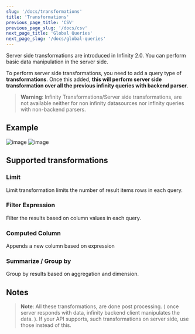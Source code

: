 ```yaml
---
slug: '/docs/transformations'
title: 'Transformations'
previous_page_title: 'CSV'
previous_page_slug: '/docs/csv'
next_page_title: 'Global Queries'
next_page_slug: '/docs/global-queries'
---
```


Server side transformations are introduced in Infinity 2.0. You can perform basic data manipulation in the server side.

To perform server side transformations, you need to add a query type of **transformations**. Once this added, **this will perform server side transformation over all the previous infinity queries with backend parser**.

> **Warning**: Infinity Transformations/Server side transformations, are not available neither for non infinity datasources nor infinity queries with non-backend parsers.

## Example

![image](https://github.com/grafana/grafana-infinity-datasource/assets/153843/a3116cff-d5eb-4092-83bb-2ca17ec1f052#center)
![image](https://github.com/grafana/grafana-infinity-datasource/assets/153843/bf8b5787-e8b2-4847-95a7-544aa2f4848e#center)

## Supported transformations

### Limit

Limit transformation limits the number of result items rows in each query.

### Filter Expression

Filter the results based on column values in each query.

### Computed Column

Appends a new column based on expression

### Summarize / Group by

Group by results based on aggregation and dimension.

## Notes

> **Note**: All these transformations, are done post processing. ( once server responds with data, infinity backend client manipulates the data. ). If your API supports, such transformations on server side, use those instead of this.
